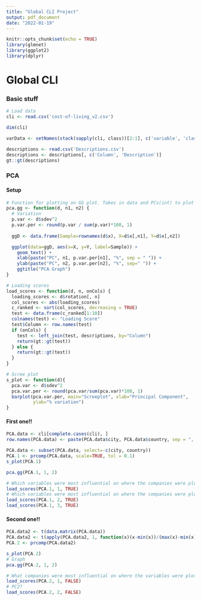 ```yaml
---
title: "Global CLI Project"
output: pdf_document
date: "2022-01-19"
---
```


```r
knitr::opts_chunk$set(echo = TRUE)
library(glmnet)
library(ggplot2)
library(dplyr)
```

# Global CLI

### Basic stuff
```r
# Load data
cli <- read.csv('cost-of-living_v2.csv')

dim(cli)

varData <- setNames(stack(sapply(cli, class))[2:1], c('variable', 'class'))

descriptions <- read.csv('Descriptions.csv')
descriptions <- descriptions[, c('Column', 'Description')]
gt::gt(descriptions)
```


### PCA

#### Setup
```r
# Function for plotting on GG plot. Takes in data and PCs(int) to plot
pca.gg <- function(d, n1, n2) {
  # Variation
  p.var <- d$sdev^2
  p.var.per <- round(p.var / sum(p.var)*100, 1)
  
  ggD <- data.frame(Sample=rownames(d$x), X=d$x[,n1], Y=d$x[,n2])

  ggplot(data=ggD, aes(x=X, y=Y, label=Sample)) +
    geom_text() +
    xlab(paste("PC", n1, p.var.per[n1], "%", sep = " ")) +
    ylab(paste("PC", n2, p.var.per[n2], "%", sep=" ")) +
    ggtitle("PCA Graph")
}

# Loading scores
load_scores <- function(d, n, onCols) {
  loading_scores <- d$rotation[, n]
  col_scores <- abs(loading_scores)
  c_ranked <- sort(col_scores, decreasing = TRUE)
  test <- data.frame(c_ranked[1:10])
  colnames(test) <- "Loading Score"
  test$Column <- row.names(test)
  if (onCols) {
    test <- left_join(test, descriptions, by="Column")
    return(gt::gt(test))
  } else {
    return(gt::gt(test))
  }
}

# Scree plot
s_plot <- function(d){
  pca.var <- d$sdev^2
  pca.var.per <- round(pca.var/sum(pca.var)*100, 1)
  barplot(pca.var.per, main="Screeplot", xlab="Principal Component",
          ylab="% variation")
}
```

#### First one!!
```r
PCA.data <- cli[complete.cases(cli), ]
row.names(PCA.data) <- paste(PCA.data$city, PCA.data$country, sep = ", ")

PCA.data <- subset(PCA.data, select=-c(city, country))
PCA.1 <- prcomp(PCA.data, scale=TRUE, tol = 0.1)
s_plot(PCA.1)

pca.gg(PCA.1, 1, 2)

# Which variables were most influential on where the companies were plotted for PC1 (x-axis?)
load_scores(PCA.1, 1, TRUE)
# Which variables were most influential on where the companies were plotted for PC2 (y-axis?)
load_scores(PCA.1, 2, TRUE)
load_scores(PCA.1, 3, TRUE)
```

#### Second one!!
```r
PCA.data2 <- t(data.matrix(PCA.data))
PCA.data2 <- t(apply(PCA.data2, 1, function(x)(x-min(x))/(max(x)-min(x))))
PCA.2 <- prcomp(PCA.data2)

s_plot(PCA.2)
# Graph
pca.gg(PCA.2, 1, 2)

# What companies were most influential on where the variables were plotted for PC1?
load_scores(PCA.2, 1, FALSE)
# PC2?
load_scores(PCA.2, 2, FALSE)
```